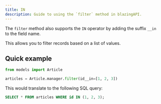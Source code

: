 ```yaml
---
title: IN
description: Guide to using the `filter` method in blazingAPI.
---
```


The `filter` method also supports the `IN` operator by adding the suffix `__in` to the field name.

This allows you to filter records based on a list of values.

## Quick example

```python
from models import Article

articles = Article.manager.filter(id__in=[1, 2, 3])
```

This would translate to the following SQL query:

```sql
SELECT * FROM articles WHERE id IN (1, 2, 3);
```
